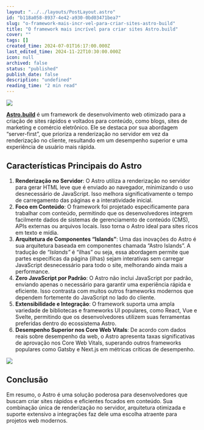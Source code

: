 ```yaml
---
layout: "../../layouts/PostLayout.astro"
id: "b118a058-8937-4e42-a930-0bd03471bea7"
slug: "o-framework-mais-incr-vel-para-criar-sites-astro-build"
title: "O framework mais incrível para criar sites Astro.build"
cover: ""
tags: []
created_time: 2024-07-01T16:17:00.000Z
last_edited_time: 2024-11-22T10:30:00.000Z
icon: null
archived: false
status: "published"
publish_date: false
description: "undefined"
reading_time: "2 min read"
---
```



<Image src="/images/posts/dd625222c6c0abd62a521da2668a7797360fdc3bca0716e9fc05e6bae29e1912.webp" />


[**Astro.build**](http://astro.build/) é um framework de desenvolvimento web otimizado para a criação de sites rápidos e voltados para conteúdo, como blogs, sites de marketing e comércio eletrônico. Ele se destaca por sua abordagem “server-first”, que prioriza a renderização no servidor em vez da renderização no cliente, resultando em um desempenho superior e uma experiência de usuário mais rápida.


## **Características Principais do Astro**

1. **Renderização no Servidor**: O Astro utiliza a renderização no servidor para gerar HTML leve que é enviado ao navegador, minimizando o uso desnecessário de JavaScript. Isso melhora significativamente o tempo de carregamento das páginas e a interatividade inicial.
2. **Foco em Conteúdo**: O framework foi projetado especificamente para trabalhar com conteúdo, permitindo que os desenvolvedores integrem facilmente dados de sistemas de gerenciamento de conteúdo (CMS), APIs externas ou arquivos locais. Isso torna o Astro ideal para sites ricos em texto e mídia.
3. **Arquitetura de Componentes “Islands”**: Uma das inovações do Astro é sua arquitetura baseada em componentes chamada “Astro Islands”. A tradução de _“Islands”_ é “ilhas” ou seja, essa abordagem permite que partes específicas da página (ilhas) sejam interativas sem carregar JavaScript desnecessário para todo o site, melhorando ainda mais a performance.
4. **Zero JavaScript por Padrão**: O Astro não inclui JavaScript por padrão, enviando apenas o necessário para garantir uma experiência rápida e eficiente. Isso contrasta com muitos outros frameworks modernos que dependem fortemente do JavaScript no lado do cliente.
5. **Extensibilidade e Integração**: O framework suporta uma ampla variedade de bibliotecas e frameworks UI populares, como React, Vue e Svelte, permitindo que os desenvolvedores utilizem suas ferramentas preferidas dentro do ecossistema Astro.
6. **Desempenho Superior nos Core Web Vitals**: De acordo com dados reais sobre desempenho da web, o Astro apresenta taxas significativas de aprovação nos Core Web Vitals, superando outros frameworks populares como Gatsby e Next.js em métricas críticas de desempenho.

<Image src="/images/posts/f32819884097940dcf60b3e13e94b6954783dc96f456c31167ffcef1f9c98549.png" />


## **Conclusão**


Em resumo, o Astro é uma solução poderosa para desenvolvedores que buscam criar sites rápidos e eficientes focados em conteúdo. Sua combinação única de renderização no servidor, arquitetura otimizada e suporte extensivo a integrações faz dele uma escolha atraente para projetos web modernos.


